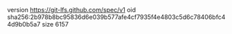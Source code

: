 version https://git-lfs.github.com/spec/v1
oid sha256:2b978b8bc95836d6e039b577afe4cf7935f4e4803c5d6c78406bfc44d9b0b5a7
size 6157
